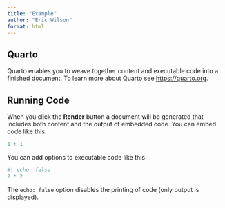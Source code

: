 ```yaml
---
title: "Example"
author: "Eric Wilson"
format: html
---
```


## Quarto

Quarto enables you to weave together content and executable code into a finished document. To learn more about Quarto see <https://quarto.org>.

## Running Code

When you click the **Render** button a document will be generated that includes both content and the output of embedded code. You can embed code like this:

```r
1 + 1
```

You can add options to executable code like this 

```r
#| echo: false
2 * 2
```

The `echo: false` option disables the printing of code (only output is displayed).
